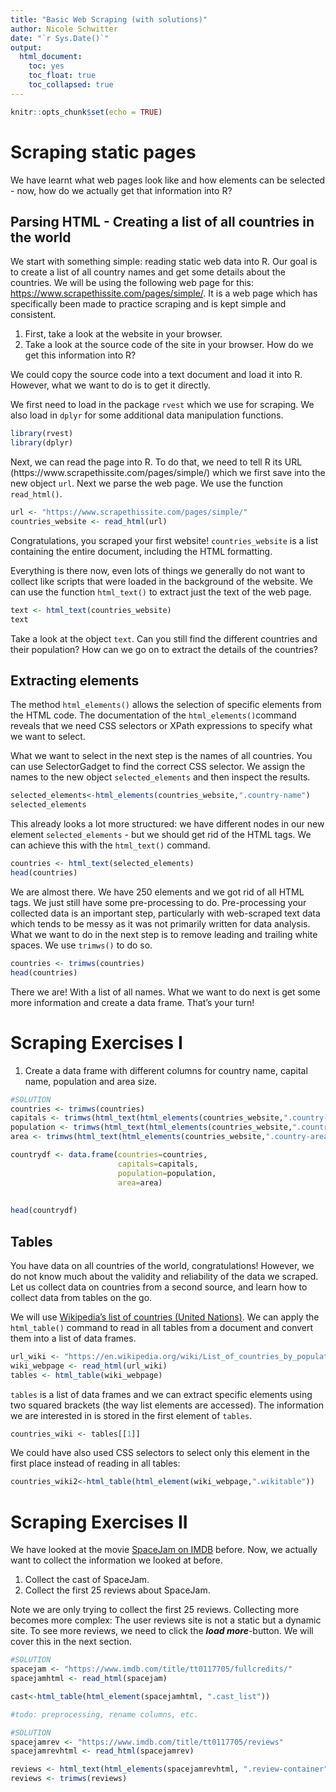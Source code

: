 ---
title: "Basic Web Scraping (with solutions)"
author: Nicole Schwitter
date: "`r Sys.Date()`"
output: 
  html_document:
    toc: yes
    toc_float: true
    toc_collapsed: true
---

```{r setup, include=FALSE}
knitr::opts_chunk$set(echo = TRUE)
```

# Scraping static pages

We have learnt what web pages look like and how elements can be selected - now, how do we actually get that information into R?

## Parsing HTML - Creating a list of all countries in the world

We start with something simple: reading static web data into R. Our goal is to create a list of all country names and get some details about the countries. We will be using the following web page for this: [https://www.scrapethissite.com/pages/simple/](https://www.scrapethissite.com/pages/simple/). It is a web page which has specifically been made to practice scraping and is kept simple and consistent.  

1. First, take a look at the website in your browser. 
2. Take a look at the source code of the site in your browser. How do we get this information into R?

We could copy the source code into a text document and load it into R. However, what we want to do is to get it directly.

We first need to load in the package `rvest` which we use for scraping. We also load in `dplyr` for some additional data manipulation functions.

```{r}
library(rvest)
library(dplyr)
```

Next, we can read the page into R. To do that, we need to tell R its URL (https://www.scrapethissite.com/pages/simple/) which we first save into the new object `url`. Next we parse the web page. We use the function `read_html()`.

```{r}
url <- "https://www.scrapethissite.com/pages/simple/"
countries_website <- read_html(url)
```


Congratulations, you scraped your first website! `countries_website` is a list containing the entire document, including the HTML formatting.

Everything is there now, even lots of things we generally do not want to collect like scripts that were loaded in the background of the website. We can use the function `html_text()` to extract just the text of the web page.

```{r}
text <- html_text(countries_website)
text
```

Take a look at the object `text`. Can you still find the different countries and their population? How can we go on to extract the details of the countries?


## Extracting elements

The  method `html_elements()` allows the selection of specific elements from the HTML code. The documentation of the `html_elements()`command reveals that we need CSS selectors or XPath expressions to specify what we want to select. 

What we want to select in the next step is the names of all countries. You can use SelectorGadget to find the correct CSS selector. We assign the names to the new object `selected_elements` and then inspect the results.

```{r}
selected_elements<-html_elements(countries_website,".country-name")
selected_elements
```

This already looks a lot more structured: we have different nodes in our new element `selected_elements` - but we should get rid of the HTML tags. We can achieve this with the `html_text()` command.

```{r}
countries <- html_text(selected_elements)
head(countries)
```


We are almost there. We have 250 elements and we got rid of all HTML tags. We just still have some pre-processing to do. Pre-processing your collected data is an important step, particularly with web-scraped text data which tends to be messy as it was not primarily written for data analysis. What we want to do in the next step is to remove leading and trailing white spaces.  We use `trimws()` to do so. 

```{r}
countries <- trimws(countries)
head(countries)
```

There we are! With a list of all names. What we want to do next is get some more information and create a data frame. That's your turn!


# Scraping Exercises I

1. Create a data frame with different columns for country name, capital name, population and  area size. 

```{r}
#SOLUTION
countries <- trimws(countries)
capitals <- trimws(html_text(html_elements(countries_website,".country-capital")))
population <- trimws(html_text(html_elements(countries_website,".country-population")))
area <- trimws(html_text(html_elements(countries_website,".country-area")))

countrydf <- data.frame(countries=countries,
                        capitals=capitals,
                        population=population,
                        area=area)
  
  
head(countrydf)
```


## Tables

You have data on all countries of the world, congratulations! However, we do not know much about the validity and reliability of the data we scraped. Let us collect data on countries from a second source, and learn how to collect data from tables on the go. 

We will use [Wikipedia's list of countries (United Nations)](https://en.wikipedia.org/wiki/List_of_countries_by_population_(United_Nations)). We can apply the `html_table()` command to read in all tables from a document and convert them into a list of data frames. 


```{r}
url_wiki <- "https://en.wikipedia.org/wiki/List_of_countries_by_population_(United_Nations)"
wiki_webpage <- read_html(url_wiki)
tables <- html_table(wiki_webpage)
```

`tables` is a list of data frames and we can extract specific elements using two squared brackets (the way list elements are accessed). The information we are interested in is stored in the first element of `tables`. 


```{r}
countries_wiki <- tables[[1]]
```

We could have also used CSS selectors to select only this element in the first place instead of reading in all tables:

```{r}
countries_wiki2<-html_table(html_element(wiki_webpage,".wikitable"))
```



# Scraping Exercises II 

We have looked at the movie [SpaceJam on IMDB](https://www.imdb.com/title/tt0117705/) before. Now, we actually want to collect the information we looked at before.

1. Collect the cast of SpaceJam.
2. Collect the first 25 reviews about SpaceJam. 

Note we are only trying to collect the first 25 reviews. Collecting more becomes more complex: The user reviews site is not a static but a dynamic site. To see more reviews, we need to click the ***load more***-button. We will cover this in the next section. 


```{r} 
#SOLUTION
spacejam <- "https://www.imdb.com/title/tt0117705/fullcredits/"
spacejamhtml <- read_html(spacejam)

cast<-html_table(html_element(spacejamhtml, ".cast_list"))

#todo: preprocessing, rename columns, etc.

```

```{r} 
#SOLUTION
spacejamrev <- "https://www.imdb.com/title/tt0117705/reviews"
spacejamrevhtml <- read_html(spacejamrev)

reviews <- html_text(html_elements(spacejamrevhtml, ".review-container"))
reviews <- trimws(reviews)
```




